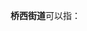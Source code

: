 '''桥西街道'''可以指：
{{PRC admin/disambig|13/05/82/003/000|15/09/02/006/000|44/13/02/002/000}}
{{disambig|cat=四字乡级行政区划消歧义}}